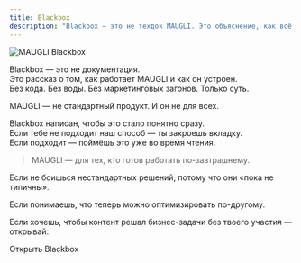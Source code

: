 ```yaml
---
title: Blackbox
description: "Blackbox — это не техдок MAUGLI. Это объяснение, как всё устроено. Простыми словами."
---
```



![MAUGLI Blackbox](/assets/og_image_ru.webp)

Blackbox — это не документация.  
Это рассказ о том, как работает MAUGLI и как он устроен.  
Без кода. Без воды. Без маркетинговых загонов. Только суть.

MAUGLI — не стандартный продукт. И он не для всех.

Blackbox написан, чтобы это стало понятно сразу.  
Если тебе не подходит наш способ — ты закроешь вкладку.  
Если подходит — поймёшь это уже во время чтения.

> MAUGLI — для тех, кто готов работать по-завтрашнему.

Если не боишься нестандартных решений, потому что они «пока не типичны». 

Если понимаешь, что теперь можно оптимизировать по-другому.

Если хочешь, чтобы контент решал бизнес-задачи без твоего участия — открывай:


<LinkButton href="/intro/01" variant="primary" icon="seti:license" iconPlacement="start">
  Открыть Blackbox
</LinkButton>